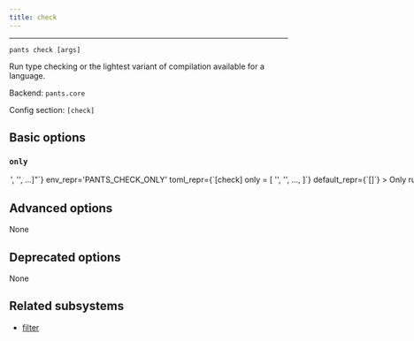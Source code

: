 ```yaml
---
title: check
---
```



---

```
pants check [args]
```

Run type checking or the lightest variant of compilation available for a language.

Backend: <span className="color--primary">`pants.core`</span>

Config section: <span className="color--primary">`[check]`</span>

<span className={styles.options}>

## Basic options

### `only`

<Option
  cli_repr={`--check-only="['<str>', '<str>', ...]"`}
  env_repr='PANTS_CHECK_ONLY'
  toml_repr={`[check]
only = [
    '<str>',
    '<str>',
    ...,
]`}
  default_repr={`[]`}
>

Only run these checkerss and skip all others.

The checkers names are outputted at the final summary of running this goal, e.g. `mypy` and `javac`. You can also run `check --only=fake` to get a list of all activated checkerss.

You can repeat this option, e.g. `check --only=mypy --only=javac` or `check --only=['mypy', 'javac']`.

</Option>

## Advanced options

None

## Deprecated options

None

## Related subsystems

- [filter](../subsystems/filter.mdx)

</span>
